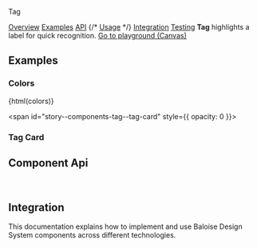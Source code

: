 
<bal-doc-banner id="story--components-tag--basic">Tag</bal-doc-banner>

<bal-doc-tabs>
  <a href="#story--components-tag--basic">Overview</a>
  <a href="#examples">Examples</a>
  <a href="#component-api">API</a>
  {/* <a href="#usage">Usage</a> */}
  <a href="#integration">Integration</a>
  <a href="#testing">Testing</a>
</bal-doc-tabs>

<bal-doc-lead>
  <b>Tag</b> highlights a label for quick recognition.
</bal-doc-lead>

<Canvas withSource="open">
  <Story id="components-tag--basic" />
</Canvas>

<bal-doc-app>
  <bal-button-group class="mb-6" position="center">
    <a class="button is-primary" href="?path=/story/components-tag--basic">
      Go to playground (Canvas)
    </a>
  </bal-button-group>
</bal-doc-app>

## Examples

### Colors

<Canvas mdxSource={colors}>
  <bal-doc-app>{html(colors)}</bal-doc-app>
</Canvas>

<span id="story--components-tag--tag-card" style={{ opacity: 0 }}></span>

### Tag Card

<Canvas withSource="open">
  <Story id="components-tag--tag-card" />
</Canvas>

## Component Api

<Description markdown={readme} />

<br />

## Integration

This documentation explains how to implement and use Baloise Design System components across different technologies.

<bal-doc-link-list>
  <a href="?path=/docs/getting-started-html5-overview--page">
    <bal-doc-link-list-item template="html5"></bal-doc-link-list-item>
  </a>
  <a href="?path=/docs/getting-started-vue-overview--page">
    <bal-doc-link-list-item template="vue"></bal-doc-link-list-item>
  </a>
  <a href="?path=/docs/getting-started-angular-overview--page">
    <bal-doc-link-list-item template="angular"></bal-doc-link-list-item>
  </a>
  <a href="?path=/docs/getting-started-react-overview--page">
    <bal-doc-link-list-item template="react"></bal-doc-link-list-item>
  </a>
</bal-doc-link-list>


<Description markdown={testing} />

<bal-doc-github link="/components/bal-tag/stories/bal-tag.docs.mdx"></bal-doc-github>
